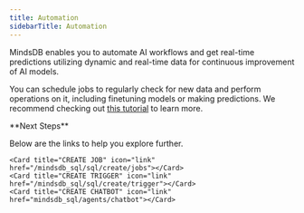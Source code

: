 ```yaml
---
title: Automation
sidebarTitle: Automation
---
```


MindsDB enables you to automate AI workflows and get real-time predictions utilizing dynamic and real-time data for continuous improvement of AI models.

You can schedule jobs to regularly check for new data and perform operations on it, including finetuning models or making predictions. We recommend checking out [this tutorial](https://mindsdb.com/blog/automate-ai-workflows-with-mindsdb-real-time-trading-alerts) to learn more.

<Info>
**Next Steps**

Below are the links to help you explore further.

<CardGroup cols={3}>

    <Card title="CREATE JOB" icon="link" href="/mindsdb_sql/sql/create/jobs"></Card>
    <Card title="CREATE TRIGGER" icon="link" href="/mindsdb_sql/sql/create/trigger"></Card>
    <Card title="CREATE CHATBOT" icon="link" href="mindsdb_sql/agents/chatbot"></Card>

</CardGroup>

</Info>
